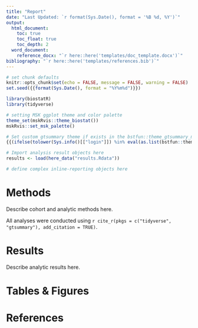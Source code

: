 ```yaml
---
title: "Report"
date: "Last Updated: `r format(Sys.Date(), format = '%B %d, %Y')`"
output:
  html_document:
    toc: true
    toc_float: true
    toc_depth: 2
  word_document:
    reference_docx: "`r here::here('templates/doc_template.docx')`"
bibliography: "`r here::here('templates/references.bib')`"
---
```


<!-- YAML options for both HTML and Word documents are given here. Delete output type not being used. -->

```r
# set chunk defaults
knitr::opts_chunk$set(echo = FALSE, message = FALSE, warning = FALSE)
set.seed({{format(Sys.Date(), format = "%Y%m%d")}})
```

```r
library(biostatR)
library(tidyverse)

# setting MSK ggplot theme and color palette
theme_set(mskRvis::theme_biostat())
mskRvis::set_msk_palette()

# Set custom gtsummary theme if exists in the bstfun::theme_gtsummary_msk
{{(ifelse(tolower(Sys.info()[["login"]]) %in% eval(as.list(bstfun::theme_gtsummary_msk)$name), glue::glue("bstfun::theme_gtsummary_msk('{tolower(Sys.info()[['login']])}')"), ""))}}

# Import analysis result objects here
results <- load(here_data("results.Rdata"))
```

```r
# define complex inline-reporting objects here
```

# Methods

Describe cohort and analytic methods here.

All analyses were conducted using `r cite_r(pkgs = c("tidyverse", "gtsummary"), add_citation = TRUE)`.

# Results

Describe analytic results here.

# Tables & Figures

# References
